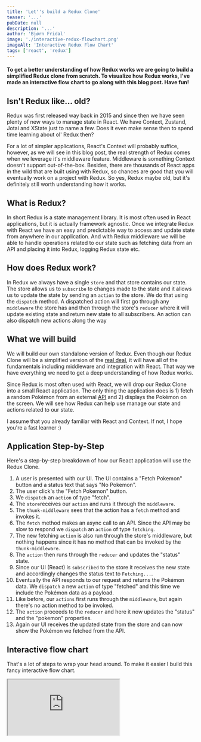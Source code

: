 ```yaml
---
title: 'Let''s build a Redux Clone'
teaser: '...'
pubDate: null
description: '...'
author: 'Bjørn Fridal'
image: './interactive-redux-flowchart.png'
imageAlt: 'Interactive Redux Flow Chart'
tags: ['react', 'redux']
---
```



#### To get a better understanding of how Redux works we are going to build a simplified Redux clone from scratch. To visualize how Redux works, I've made an interactive flow chart to go along with this blog post. Have fun!

## Isn't Redux like… old?
Redux was first released way back in 2015 and since then we have seen plenty of new ways to manage state in React. We have Context, Zustand, Jotai and XState just to name a few. Does it even make sense then to spend time learning about ol' Redux then?

For a lot of simpler applications, React's Context will probably suffice, however, as we will see in this blog post, the real strength of Redux comes when we leverage it's middleware feature. Middleware is something Context doesn't support out-of-the-box. Besides, there are thousands of React apps in the wild that are built using with Redux, so chances are good that you will eventually work on a project with Redux. So yes, Redux maybe old, but it's definitely still worth understanding how it works.

## What is Redux?
In short Redux is a state management library. It is most often used in React applications, but it is actually framework agnostic. Once we integrate Redux with React we have an easy and predictable way to access and update state from anywhere in our application. And with Redux middleware we will be able to handle operations related to our state such as fetching data from an API and placing it into Redux, logging Redux state etc.

## How does Redux work?
In Redux we always have a single `store` and that store contains our state. The store allows us to `subscribe` to changes made to the state and it allows us to update the state by sending an `action` to the store. We do that using the `dispatch` method. A dispatched action will first go through any `middleware` the store has and then through the store's `reducer` where it will update existing state and return new state to all subscribers. An action can also dispatch new actions along the way 

## What we will build
We will build our own standalone version of Redux. Even though our Redux Clone will be a simplified version of the [real deal](https://redux.js.org/), it will have all of the fundamentals including middleware and integration with React. That way we have everything we need to get a deep understanding of how Redux works. 

Since Redux is most often used with React, we will drop our Redux Clone into a small React application. The only thing the application does is 1) fetch a random Pokémon from an external [API](https://pokeapi.co/api/v2/pokemon?limit=1) and 2) displays the Pokémon on the screen. We will see how Redux can help use manage our state and actions related to our state.

I assume that you already familiar with React and Context. If not, I hope you're a fast learner :)

## Application Step-by-Step
Here's a step-by-step breakdown of how our React application will use the Redux Clone.

1) A user is presented with our UI. The UI contains a "Fetch Pokemon" button and a status text that says "No Pokemon".
2) The user click's the "Fetch Pokemon" button.
3) We `dispatch` an `action` of type "fetch".
4) The `store`receives our `action` and runs it through the `middleware`.
5) The `thunk-middleware` sees that the action has a `fetch` method and invokes it.
6) The `fetch` method makes an async call to an API. Since the API may be slow to respond we `dispatch` an `action` of type `fetching`.
7) The new fetching `action` is also run through the store's middleware, but nothing happens since it has no method that can be invoked by the `thunk-middleware`.
8) The `action` then runs through the `reducer` and updates the "status" state.
9) Since our UI (React) is `subscribed` to the store it receives the new state and accordingly changes the status text to `Fetching...`.
10) Eventually the API responds to our request and returns the Pokémon data. We `dispatch` a new `action` of type "fetched" and this time we include the Pokémon data as a payload.
11) Like before, our `actions` first runs through the `middleware`, but again there's no action method to be invoked.
12) The `action` proceeds to the `reducer` and here it now updates the "status" and the "pokemon" properties.
13) Again our UI receives the updated state from the store and can now show the Pokémon we fetched from the API.

## Interactive flow chart
That's a lot of steps to wrap your head around. To make it easier I build this fancy interactive flow chart. 

<div class="xl:h-[760px] xl:relative"><div class="border border-purple-100 rounded-lg overflow-hidden xl:absolute xl:h-[760px] xl:w-[630px] px-4 xl:px-8 xl:left-[50%] xl:-translate-x-1/2 "><iframe class="aspect-[141/190] w-full" src="https://rive.app/community/6398-12512-redux-clone-flow-chart/embed" allowfullscreen></iframe></div></div>